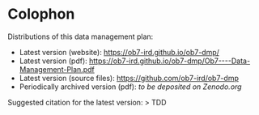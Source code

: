 # Colophon {.unnumbered}

Distributions of this data management plan:

- Latest version (website): <https://ob7-ird.github.io/ob7-dmp/>
- Latest version (pdf): <https://ob7-ird.github.io/ob7-dmp/Ob7----Data-Management-Plan.pdf>
- Latest version (source files): <https://github.com/ob7-ird/ob7-dmp>
- Periodically archived version (pdf): _to be deposited on Zenodo.org_

Suggested citation for the latest version:
> TDD